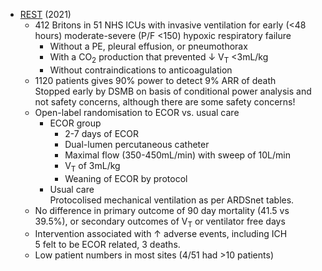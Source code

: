 * [REST](https://jamanetwork.com/journals/jama/article-abstract/2783809) (2021)
	* 412 Britons in 51 NHS ICUs with invasive ventilation for early (<48 hours) moderate-severe (P/F <150) hypoxic respiratory failure
		* Without a PE, pleural effusion, or pneumothorax
		* With a CO~2~ production that prevented ↓ V~T~ <3mL/kg
		* Without contraindications to anticoagulation
	* 1120 patients gives 90% power to detect 9% ARR of death\
	Stopped early by DSMB on basis of conditional power analysis and not safety concerns, although there are some safety concerns!
	* Open-label randomisation to ECOR vs. usual care
		* ECOR group
			* 2-7 days of ECOR
			* Dual-lumen percutaneous catheter
			* Maximal flow (350-450mL/min) with sweep of 10L/min
			* V~T~ of 3mL/kg
			* Weaning of ECOR by protocol
		* Usual care\
		Protocolised mechanical ventilation as per ARDSnet tables.
	* No difference in primary outcome of 90 day mortality (41.5 vs 39.5%), or secondary outcomes of V~T~ or ventilator free days
	* Intervention associated with ↑ adverse events, including ICH\
	5 felt to be ECOR related, 3 deaths. 
	* Low patient numbers in most sites (4/51 had >10 patients)